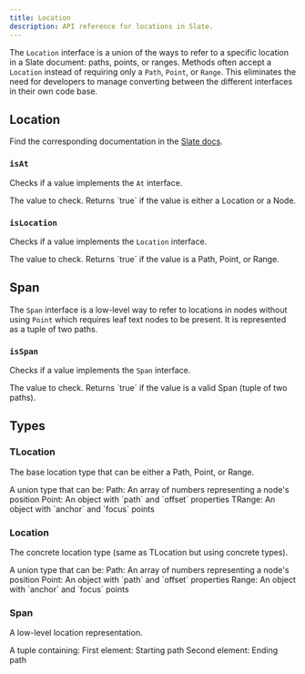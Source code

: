 ```yaml
---
title: Location
description: API reference for locations in Slate.
---
```


The `Location` interface is a union of the ways to refer to a specific location in a Slate document: paths, points, or ranges. Methods often accept a `Location` instead of requiring only a `Path`, `Point`, or `Range`. This eliminates the need for developers to manage converting between the different interfaces in their own code base.

## Location

Find the corresponding documentation in the [Slate docs](https://docs.slatejs.org/api/locations).

### `isAt`

Checks if a value implements the `At` interface.

<APIParameters>
  <APIItem name="value" type="any">
    The value to check.
  </APIItem>
</APIParameters>
<APIReturns>
  Returns `true` if the value is either a Location or a Node.
</APIReturns>

### `isLocation`

Checks if a value implements the `Location` interface.

<APIParameters>
  <APIItem name="value" type="any">
    The value to check.
  </APIItem>
</APIParameters>
<APIReturns>
  Returns `true` if the value is a Path, Point, or Range.
</APIReturns>

## Span

The `Span` interface is a low-level way to refer to locations in nodes without using `Point` which requires leaf text nodes to be present. It is represented as a tuple of two paths.

### `isSpan`

Checks if a value implements the `Span` interface.

<APIParameters>
  <APIItem name="value" type="any">
    The value to check.
  </APIItem>
</APIParameters>
<APIReturns>
  Returns `true` if the value is a valid Span (tuple of two paths).
</APIReturns>

## Types

### TLocation

The base location type that can be either a Path, Point, or Range.

<APIParameters>
  <APIItem name="TLocation" type="Path | Point | TRange">
    A union type that can be:
    <APISubList>
      <APISubListItem>
        Path: An array of numbers representing a node's position
      </APISubListItem>
      <APISubListItem>
        Point: An object with `path` and `offset` properties
      </APISubListItem>
      <APISubListItem>
        TRange: An object with `anchor` and `focus` points
      </APISubListItem>
    </APISubList>
  </APIItem>
</APIParameters>

### Location

The concrete location type (same as TLocation but using concrete types).

<APIParameters>
  <APIItem name="Location" type="Path | Point | Range">
    A union type that can be:
    <APISubList>
      <APISubListItem>
        Path: An array of numbers representing a node's position
      </APISubListItem>
      <APISubListItem>
        Point: An object with `path` and `offset` properties
      </APISubListItem>
      <APISubListItem>
        Range: An object with `anchor` and `focus` points
      </APISubListItem>
    </APISubList>
  </APIItem>
</APIParameters>

### Span

A low-level location representation.

<APIParameters>
  <APIItem name="Span" type="[Path, Path]">
    A tuple containing:
    <APISubList>
      <APISubListItem>
        First element: Starting path
      </APISubListItem>
      <APISubListItem>
        Second element: Ending path
      </APISubListItem>
    </APISubList>
  </APIItem>
</APIParameters>
